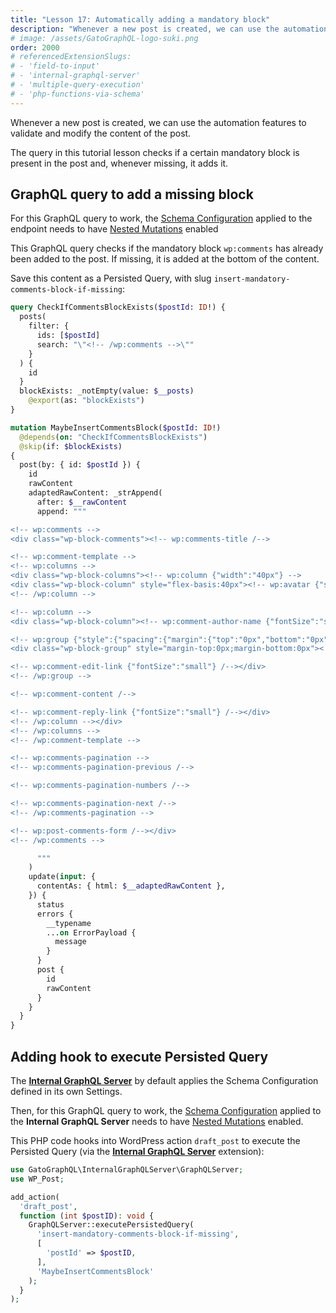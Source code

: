 ```yaml
---
title: "Lesson 17: Automatically adding a mandatory block"
description: "Whenever a new post is created, we can use the automation features to validate and modify the content of the post. The query in this tutorial lesson checks if a certain mandatory block is present in the post and, whenever missing, it adds it."
# image: /assets/GatoGraphQL-logo-suki.png
order: 2000
# referencedExtensionSlugs:
# - 'field-to-input'
# - 'internal-graphql-server'
# - 'multiple-query-execution'
# - 'php-functions-via-schema'
---
```


Whenever a new post is created, we can use the automation features to validate and modify the content of the post.

The query in this tutorial lesson checks if a certain mandatory block is present in the post and, whenever missing, it adds it.

## GraphQL query to add a missing block

<Banner type="important">

For this GraphQL query to work, the [Schema Configuration](/guides/use/creating-a-schema-configuration) applied to the endpoint needs to have [Nested Mutations](/guides/schema/using-nested-mutations) enabled

</Banner>

This GraphQL query checks if the mandatory block `wp:comments` has already been added to the post. If missing, it is added at the bottom of the content.

Save this content as a Persisted Query, with slug `insert-mandatory-comments-block-if-missing`:

```graphql
query CheckIfCommentsBlockExists($postId: ID!) {
  posts(
    filter: {
      ids: [$postId]
      search: "\"<!-- /wp:comments -->\""
    }
  ) {
    id
  }
  blockExists: _notEmpty(value: $__posts)
    @export(as: "blockExists")
}

mutation MaybeInsertCommentsBlock($postId: ID!)
  @depends(on: "CheckIfCommentsBlockExists")
  @skip(if: $blockExists)
{
  post(by: { id: $postId }) {
    id
    rawContent
    adaptedRawContent: _strAppend(
      after: $__rawContent
      append: """

<!-- wp:comments -->
<div class="wp-block-comments"><!-- wp:comments-title /-->

<!-- wp:comment-template -->
<!-- wp:columns -->
<div class="wp-block-columns"><!-- wp:column {"width":"40px"} -->
<div class="wp-block-column" style="flex-basis:40px"><!-- wp:avatar {"size":40,"style":{"border":{"radius":"20px"}}} /--></div>
<!-- /wp:column -->

<!-- wp:column -->
<div class="wp-block-column"><!-- wp:comment-author-name {"fontSize":"small"} /-->

<!-- wp:group {"style":{"spacing":{"margin":{"top":"0px","bottom":"0px"}}},"layout":{"type":"flex"}} -->
<div class="wp-block-group" style="margin-top:0px;margin-bottom:0px"><!-- wp:comment-date {"fontSize":"small"} /-->

<!-- wp:comment-edit-link {"fontSize":"small"} /--></div>
<!-- /wp:group -->

<!-- wp:comment-content /-->

<!-- wp:comment-reply-link {"fontSize":"small"} /--></div>
<!-- /wp:column --></div>
<!-- /wp:columns -->
<!-- /wp:comment-template -->

<!-- wp:comments-pagination -->
<!-- wp:comments-pagination-previous /-->

<!-- wp:comments-pagination-numbers /-->

<!-- wp:comments-pagination-next /-->
<!-- /wp:comments-pagination -->

<!-- wp:post-comments-form /--></div>
<!-- /wp:comments -->   

      """
    )
    update(input: {
      contentAs: { html: $__adaptedRawContent },
    }) {
      status
      errors {
        __typename
        ...on ErrorPayload {
          message
        }
      }
      post {
        id
        rawContent
      }
    }
  }
}
```

## Adding hook to execute Persisted Query

<Banner type="important">

The **[Internal GraphQL Server](/extensions-reference/internal-graphql-server)** by default applies the Schema Configuration defined in its own Settings.

Then, for this GraphQL query to work, the [Schema Configuration](/guides/use/creating-a-schema-configuration) applied to the **Internal GraphQL Server** needs to have [Nested Mutations](/guides/schema/using-nested-mutations) enabled.

</Banner>

This PHP code hooks into WordPress action `draft_post` to execute the Persisted Query (via the **[Internal GraphQL Server](/extensions-reference/internal-graphql-server)** extension):

```php
use GatoGraphQL\InternalGraphQLServer\GraphQLServer;
use WP_Post;

add_action(
  'draft_post',
  function (int $postID): void {
    GraphQLServer::executePersistedQuery(
      'insert-mandatory-comments-block-if-missing',
      [
        'postId' => $postID,
      ],
      'MaybeInsertCommentsBlock'
    );
  }
);
```
